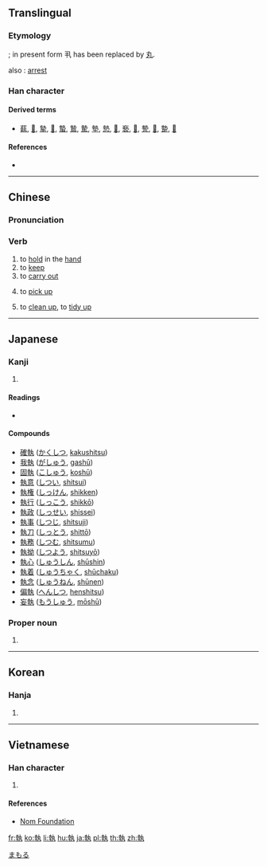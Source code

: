 {{also|执}}
==Translingual==

===Etymology===
{{Han compound|幸|丮|c1=p|c2=s|ls=psc}}; in present form 丮 has been replaced by [[丸]].

also {{liushu|p}}: [[arrest]]

===Han character===
{{Han char|rn=32|rad=土|as=08|sn=11|four=45417|canj=GJKNI|ids=⿰幸丸}}

====Derived terms====
* [[蓻]], [[𢄢]], [[摯]], [[𡠗]], [[蟄]], [[鷙]], [[騺]], [[墊]], [[慹]], [[𩅀]], [[䙝]], [[𡪐]], [[謺]], [[𣊓]], [[䠟]], [[𦎷]]

====References====
* {{Han ref|kx=0231.090|dkj=05193|dj=0467.150|hdz=10457.050|uh=57F7|ud=22519|bh=B0F5|bd=45301}}

----

==Chinese==
{{zh-forms|s=执}}

===Pronunciation===
{{zh-pron
|m=zhí
|c=zap1
|mn=chip
|mc=y
|oc=y
|ma=
|cat=v
}}

===Verb===
{{zh-verb}}

# to [[hold]] in the [[hand]]
# to [[keep]]
# to [[carry out]]
# {{lb|zh|Cantonese}} to [[pick up]]
#: {{zh-l|執手尾}}
#: {{zh-usex|我 想 攀登 火山，執 塊 石頭 用嚟 煎蛋|I want to climb a volcano, '''get''' a rock, and use it to fry an egg|C|ref={{w|zh:許冠傑|許冠傑}}, {{lang|zh|最緊要好玩}}}}
# {{lb|zh|Cantonese}} to [[clean up]], to [[tidy up]]

----

==Japanese==

===Kanji===
{{ja-kanji|grade=c|rs=土08}}

# {{defn|lang=ja|sort=土08}}

====Readings====
* {{ja-readings|goon=[[しゅう]] (shū)|kanon=[[しゅう]] (shū)|kanyoon=[[しつ]] (shitsu)|kun=[[とる]] (toru), [[とらえる]] (toraeru)}}

====Compounds====
* [[確執]] ([[かくしつ]], [[kakushitsu]])
* [[我執]] ([[がしゅう]], [[gashū]])
* [[固執]] ([[こしゅう]], [[koshū]])
* [[執意]] ([[しつい]], [[shitsui]])
* [[執権]] ([[しっけん]], [[shikken]])
* [[執行]] ([[しっこう]], [[shikkō]])
* [[執政]] ([[しっせい]], [[shissei]])
* [[執事]] ([[しつじ]], [[shitsuji]])
* [[執刀]] ([[しっとう]], [[shittō]])
* [[執務]] ([[しつむ]], [[shitsumu]])
* [[執拗]] ([[しつよう]], [[shitsuyō]])
* [[執心]] ([[しゅうしん]], [[shūshin]])
* [[執着]] ([[しゅうちゃく]], [[shūchaku]])
* [[執念]] ([[しゅうねん]], [[shūnen]])
* [[偏執]] ([[へんしつ]], [[henshitsu]])
* [[妄執]] ([[もうしゅう]], [[mōshū]])

===Proper noun===
{{ja-pos|proper|まもる}}

# {{given name|male|lang=ja}}

[[Category:Japanese male given names|まもる]]

----

==Korean==

===Hanja===
{{ko-hanja|hangeul=집|rv=jip|mr=chip}}

# {{defn|lang=ko|sort=土08}}

----

==Vietnamese==

===Han character===
{{vi-hantu|[[chấp]], [[chắp]], [[chặp]], [[chập]], [[chợp]], [[chuụp]], [[giập]], [[giộp]], [[giúp]], [[xắp]], [[xấp]], [[xúp]], [[chộp]], [[chụp]], [[xóp]], [[xụp]]|rs=土08}}

# {{defn|lang=vi|sort=土08}}

====References====
* [http://nomfoundation.org/common/nom_details.php?codepoint=57f7 Nom Foundation]

[[fr:執]]
[[ko:執]]
[[li:執]]
[[hu:執]]
[[ja:執]]
[[pl:執]]
[[th:執]]
[[zh:執]]